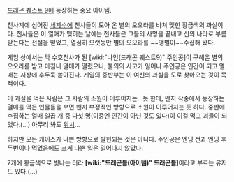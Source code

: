 [[드래곤 퀘스트 9]]에 등장하는 중요 아이템.

천사계에 심어진 [[세계수]]에 천사들이 모아 온 별의 오오라를 바쳐 맺힌 황금색의 과실이다. 천사들은 이 열매가 맺히는 날에는 천사들은 그들의 사명을 끝내고 신의 나라로 부름 받는다는 전설을 믿었고, 열심히 오랫동안 별의 오오라를 ~~앵벌이~~수집해 왔다. 

게임 상에서는 막 수호천사가 된 [wiki:"나인(드래곤 퀘스트9)" 주인공]이 구해온 별의 오오라를 받고 마침내 열매가 열렸으나, 불의의 사고가 일어나 주인공은 인간이 되고 열매는 지상에 후두둑 쏟아진다. 게임의 중반부는 이 여신의 과실을 도로 찾아오는 것이 목적이다.

이 과실을 먹은 사람은 그 사람의 소원이 이루어지는...듯 한데, 왠지 작중에서 등장하는 열매를 먹은 인물들을 보면 왠지 부정적인 방향으로 소원이 이루어지는 듯 하다. 중반에 수집하는 열매 일곱 개 중 다섯 명(이중엔 인간이 아닌 것도 있다)이 이걸 먹고 괴물이 되었다.(...) 아무리 봐도 [[위시]]...

하지만 모든 케이스가 나쁜 방향으로 발현되는 것은 아니다. 주인공은 엔딩 전과 엔딩 후 두번이나 먹었음에도 크게 나쁜 일은 일어나지 않았다. 

7개에 황금색으로 빛나는 터라 '''[wiki:"드래곤볼(아이템)" 드래곤볼]'''이라고 부르는 유저도 있다.(…)
